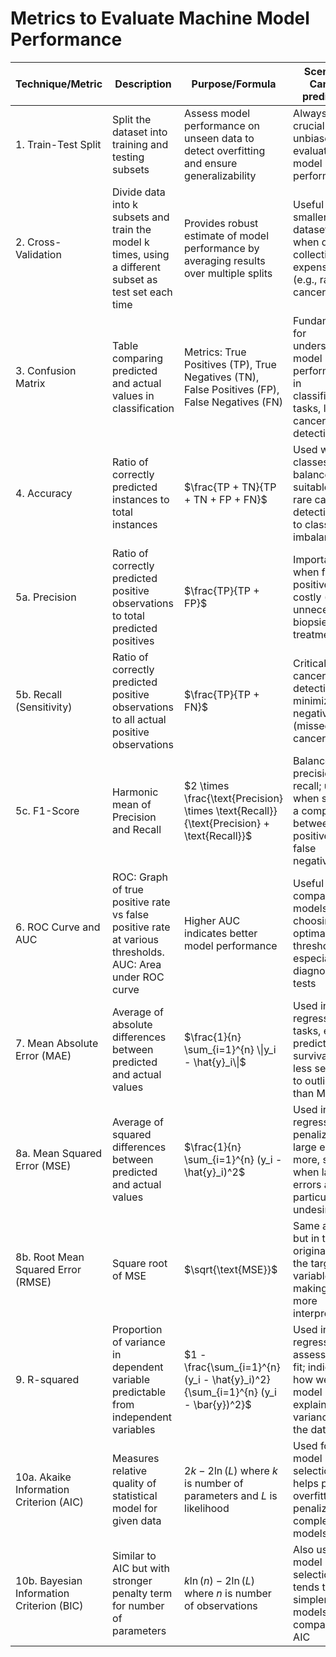 # Metrics to Evaluate Machine Model Performance

| Technique/Metric | Description | Purpose/Formula | Scenario: Cancer prediction |
|------------------|-------------|-----------------|-------------------|
| 1. Train-Test Split | Split the dataset into training and testing subsets | Assess model performance on unseen data to detect overfitting and ensure generalizability | Always used; crucial for unbiased evaluation of model performance |
| 2. Cross-Validation | Divide data into k subsets and train the model k times, using a different subset as test set each time | Provides robust estimate of model performance by averaging results over multiple splits | Useful for smaller datasets or when data collection is expensive (e.g., rare cancer types) |
| 3. Confusion Matrix | Table comparing predicted and actual values in classification | Metrics: True Positives (TP), True Negatives (TN), False Positives (FP), False Negatives (FN) | Fundamental for understanding model performance in classification tasks, like cancer detection |
| 4. Accuracy | Ratio of correctly predicted instances to total instances | $\frac{TP + TN}{TP + TN + FP + FN}$ | Used when classes are balanced; less suitable for rare cancer detection due to class imbalance |
| 5a. Precision | Ratio of correctly predicted positive observations to total predicted positives | $\frac{TP}{TP + FP}$ | Important when false positives are costly (e.g., unnecessary biopsies or treatments) |
| 5b. Recall (Sensitivity) | Ratio of correctly predicted positive observations to all actual positive observations | $\frac{TP}{TP + FN}$ | Critical in cancer detection to minimize false negatives (missed cancer cases) |
| 5c. F1-Score | Harmonic mean of Precision and Recall | $2 \times \frac{\text{Precision} \times \text{Recall}}{\text{Precision} + \text{Recall}}$ | Balances precision and recall; useful when seeking a compromise between false positives and false negatives |
| 6. ROC Curve and AUC | ROC: Graph of true positive rate vs false positive rate at various thresholds. AUC: Area under ROC curve | Higher AUC indicates better model performance | Useful for comparing models and choosing optimal threshold, especially in diagnostic tests |
| 7. Mean Absolute Error (MAE) | Average of absolute differences between predicted and actual values | $\frac{1}{n} \sum_{i=1}^{n} \|y_i - \hat{y}_i\|$ | Used in regression tasks, e.g., predicting survival time; less sensitive to outliers than MSE |
| 8a. Mean Squared Error (MSE) | Average of squared differences between predicted and actual values | $\frac{1}{n} \sum_{i=1}^{n} (y_i - \hat{y}_i)^2$ | Used in regression; penalizes large errors more, suitable when large errors are particularly undesirable |
| 8b. Root Mean Squared Error (RMSE) | Square root of MSE | $\sqrt{\text{MSE}}$ | Same as MSE, but in the original unit of the target variable, making it more interpretable |
| 9. R-squared | Proportion of variance in dependent variable predictable from independent variables | $1 - \frac{\sum_{i=1}^{n} (y_i - \hat{y}_i)^2}{\sum_{i=1}^{n} (y_i - \bar{y})^2}$ | Used in regression to assess overall fit; indicates how well the model explains the variance in the data |
| 10a. Akaike Information Criterion (AIC) | Measures relative quality of statistical model for given data | $2k - 2\ln(L)$ where $k$ is number of parameters and $L$ is likelihood | Used for model selection; helps prevent overfitting by penalizing complex models |
| 10b. Bayesian Information Criterion (BIC) | Similar to AIC but with stronger penalty term for number of parameters | $k\ln(n) - 2\ln(L)$ where $n$ is number of observations | Also used for model selection; tends to favor simpler models compared to AIC |
